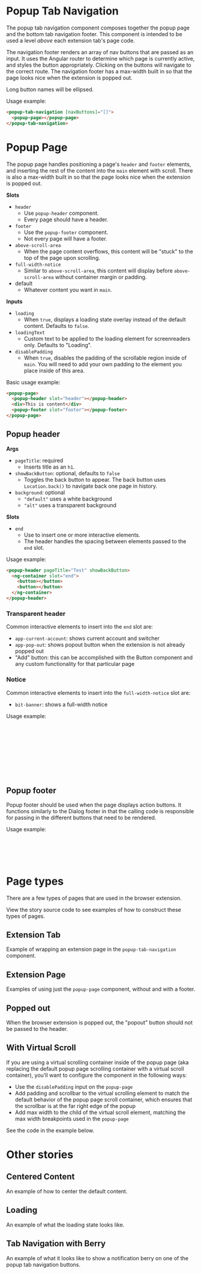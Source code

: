 

<Meta of={stories} />

# Popup Tab Navigation

The popup tab navigation component composes together the popup page and the bottom tab navigation
footer. This component is intended to be used a level _above_ each extension tab's page code.

The navigation footer renders an array of nav buttons that are passed as an input. It uses the
Angular router to determine which page is currently active, and styles the button appropriately.
Clicking on the buttons will navigate to the correct route. The navigation footer has a max-width
built in so that the page looks nice when the extension is popped out.

Long button names will be ellipsed.

Usage example:

```html
<popup-tab-navigation [navButtons]="[]">
  <popup-page></popup-page>
</popup-tab-navigation>
```

# Popup Page

The popup page handles positioning a page's `header` and `footer` elements, and inserting the rest
of the content into the `main` element with scroll. There is also a max-width built in so that the
page looks nice when the extension is popped out.

**Slots**

- `header`
  - Use `popup-header` component.
  - Every page should have a header.
- `footer`
  - Use the `popup-footer` component.
  - Not every page will have a footer.
- `above-scroll-area`
  - When the page content overflows, this content will be "stuck" to the top of the page upon
    scrolling.
- `full-width-notice`
  - Similar to `above-scroll-area`, this content will display before `above-scroll-area` without
    container margin or padding.
- default
  - Whatever content you want in `main`.

**Inputs**

- `loading`
  - When `true`, displays a loading state overlay instead of the default content. Defaults to
    `false`.
- `loadingText`
  - Custom text to be applied to the loading element for screenreaders only. Defaults to "Loading".
- `disablePadding`
  - When `true`, disables the padding of the scrollable region inside of `main`. You will need to
    add your own padding to the element you place inside of this area.

Basic usage example:

```html
<popup-page>
  <popup-header slot="header"></popup-header>
  <div>This is content</div>
  <popup-footer slot="footer"></popup-footer>
</popup-page>
```

## Popup header

**Args**

- `pageTitle`: required
  - Inserts title as an `h1`.
- `showBackButton`: optional, defaults to `false`
  - Toggles the back button to appear. The back button uses `Location.back()` to navigate back one
    page in history.
- `background`: optional
  - `"default"` uses a white background
  - `"alt"` uses a transparent background

**Slots**

- `end`
  - Use to insert one or more interactive elements.
  - The header handles the spacing between elements passed to the `end` slot.

Usage example:

```html
<popup-header pageTitle="Test" showBackButton>
  <ng-container slot="end">
    <button></button>
    <button></button>
  </ng-container>
</popup-header>
```

### Transparent header

<Canvas of={stories.TransparentHeader} />

Common interactive elements to insert into the `end` slot are:

- `app-current-account`: shows current account and switcher
- `app-pop-out`: shows popout button when the extension is not already popped out
- "Add" button: this can be accomplished with the Button component and any custom functionality for
  that particular page

### Notice

<Canvas of={stories.Notice} />

Common interactive elements to insert into the `full-width-notice` slot are:

- `bit-banner`: shows a full-width notice

Usage example:

```html
<popup-page>
  <popup-header slot="header" [pageTitle]="'vault' | i18n"> </popup-header>
  <bit-banner slot="full-width-notice" bannerType="info" [showClose]="false">
    This is an important note about these ciphers
  </bit-banner>
  <ng-container slot="above-scroll-area">
    <app-vault-header-v2></app-vault-header-v2>
  </ng-container>
</popup-page>
```

## Popup footer

Popup footer should be used when the page displays action buttons. It functions similarly to the
Dialog footer in that the calling code is responsible for passing in the different buttons that need
to be rendered.

Usage example:

```html
<popup-footer>
  <button bitButton buttonType="primary">Save</button>
  <button bitButton buttonType="secondary">Cancel</button>
</popup-footer>
```

# Page types

There are a few types of pages that are used in the browser extension.

View the story source code to see examples of how to construct these types of pages.

## Extension Tab

Example of wrapping an extension page in the `popup-tab-navigation` component.

<Canvas of={stories.DefaultPopupTabNavigation} />

## Extension Page

Examples of using just the `popup-page` component, without and with a footer.

<Canvas of={stories.PopupPage} />

<Canvas of={stories.PopupPageWithFooter} />

## Popped out

When the browser extension is popped out, the "popout" button should not be passed to the header.

<Canvas of={stories.PoppedOut} />

## With Virtual Scroll

If you are using a virtual scrolling container inside of the popup page (aka replacing the default
popup page scrolling container with a virtual scroll container), you'll want to configure the
component in the following ways:

- Use the `disablePadding` input on the `popup-page`
- Add padding and scrollbar to the virtual scrolling element to match the default behavior of the
  popup page scroll container, which ensures that the scrollbar is at the far right edge of the
  popup
- Add max width to the child of the virtual scroll element, matching the max width breakpoints used
  in the `popup-page`

See the code in the example below.

<Canvas of={stories.WithVirtualScrollChild} />

# Other stories

## Centered Content

An example of how to center the default content.

<Canvas of={stories.CenteredContent} />

## Loading

An example of what the loading state looks like.

<Canvas of={stories.Loading} />

## Tab Navigation with Berry

An example of what it looks like to show a notification berry on one of the popup tab navigation
buttons.

<Canvas of={stories.PopupTabNavigationWithBerry} />
